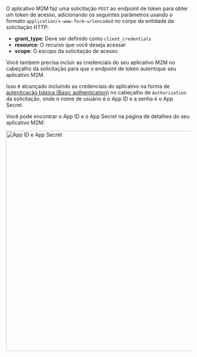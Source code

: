 
O aplicativo M2M faz uma solicitação `POST` ao endpoint de token para obter um token de acesso, adicionando os seguintes parâmetros usando o formato `application/x-www-form-urlencoded` no corpo da entidade da solicitação HTTP:

- **grant_type**: Deve ser definido como `client_credentials`
- **resource**: O recurso que você deseja acessar
- **scope**: O escopo da solicitação de acesso

Você também precisa incluir as credenciais do seu aplicativo M2M no cabeçalho da solicitação para que o endpoint de token autentique seu aplicativo M2M.

Isso é alcançado incluindo as credenciais do aplicativo na forma de [autenticação básica (Basic authentication)](https://developer.mozilla.org/en-US/docs/Web/HTTP/Headers/Authorization#basic_authentication) no cabeçalho de `Authorization` da solicitação, onde o nome de usuário é o App ID e a senha é o App Secret.

Você pode encontrar o App ID e o App Secret na página de detalhes do seu aplicativo M2M:

<img alt="App ID e App Secret" src={AppIdSecretSrc} width="600px" />

